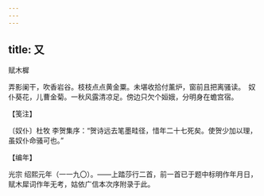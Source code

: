 ```yaml
---
---
---
```

title: 又
---



赋木樨





弄影阑干，吹香岩谷。枝枝点点黄金粟。未堪收拾付薰炉，窗前且把离骚读。　奴仆葵花，儿曹金菊。一秋风露清凉足。傍边只欠个姮娥，分明身在蟾宫宿。





【笺注】


〔奴仆〕杜牧 李贺集序：“贺诗远去笔墨畦径，惜年二十七死矣。使贺少加以理，虽奴仆命骚可也。”





【编年】


光宗 绍熙元年（一一九〇）。——上踏莎行二首，前一首已于题中标明作年月日，赋木犀词作年无考，姑依广信本次序附录于此。